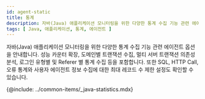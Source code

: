 ```yaml
---
id: agent-static
title: 통계
description: 자바(Java) 애플리케이션 모니터링을 위한 다양한 통계 수집 기능 관련 에이전트 옵션을 안내합니다. 성능 카운터 확장, 도메인별 트랜잭션 수집, 멀티 서버 트랜잭션 의존성 분석, 로그인 유형별 및 Referer 별 통계 수집 등을 포함합니다. 또한 SQL, HTTP Call, 오류 통계와 사용자 에이전트 정보 수집에 대한 최대 레코드 수 제한 설정도 확인할 수 있습니다.
tags: [ Java, 애플리케이션, 통계, 에이전트 ]
---
```


자바(Java) 애플리케이션 모니터링을 위한 다양한 통계 수집 기능 관련 에이전트 옵션을 안내합니다. 성능 카운터 확장, 도메인별 트랜잭션 수집, 멀티 서버 트랜잭션 의존성 분석, 로그인 유형별 및 Referer 별 통계 수집 등을 포함합니다. 또한 SQL, HTTP Call, 오류 통계와 사용자 에이전트 정보 수집에 대한 최대 레코드 수 제한 설정도 확인할 수 있습니다.

{@include: ../common-items/_java-statistics.mdx}